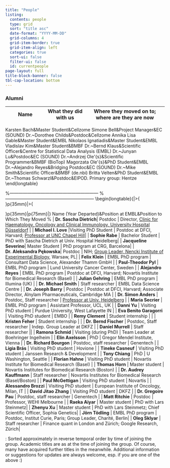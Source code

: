 ```yaml
---
title: "People"
listing:
  contents: people
  type: grid
  sort: "title asc"
  date-format: "YYYY-MM-DD"
  grid-columns: 4
  grid-item-border: true
  grid-item-align: left
  categories: true
  sort-ui: false
  filter-ui: false
  id: currentpeople
page-layout: full
title-block-banner: false
tbl-cap-location: bottom
---
```

<!-- https://quarto.org/docs/websites/website-listings -->

::: {#currentpeople}
:::

### Alumni

| Name      | What they did with us | Where they moved on to; where are they are now |
| --------- | --------- | ------------------ |
Karsten Bach&Master Student&Cellzome\tabularnewline\hline
Simone Bell&Project Manager&EC (SOUND)\tabularnewline\hline
Dr.~Dorothee Childs&Postdoc&Cellzome\tabularnewline\hline
Annika Lisa Gable&Master Student&EMBL\tabularnewline\hline
Nikolaos Ignatiadis&Master Student&EMBL\tabularnewline\hline
Vladislav Kim&Master Student&BMBF\tabularnewline\hline
Dr.~Bernd Klaus&Scientific Officer&Centre for Statistical Data Analysis (EMBL)\tabularnewline \hline
Dr.~Junyan Lu&Postdoc&EC (SOUND)\tabularnewline\hline
Dr.~Andrzej Ole\'{s}&Scientific Programmer&BMBF (BioTop)\tabularnewline\hline
Ma\l{}gorzata Ole\'{s}&PhD Student&EMBL\tabularnewline\hline
Dr.~Alejandro Reyes&Bridging Postdoc&EC (SOUND)\tabularnewline\hline
Dr.~Mike Smith&Scientific Officer&BMBF (de.nbi)\tabularnewline\hline
Britta Velten&PhD Student&EMBL\tabularnewline\hline
\multicolumn{3}{|l|}{\textbf{Shared:}}\tabularnewline\hline
Dr.~Thomas Schwarzl&Postdoc&EIPOD. Primary group: Hentze\tabularnewline \hline \hline
\end{longtable}

\vspace*{2ex}


%------------------------------------------------------------
\section{Former Group Members (since 2012)}
%------------------------------------------------------------
\vspace*{-5mm}
\begin{longtable}{|>{\raggedright}p{35mm}|>{\raggedright}p{35mm}|p{75mm}|}
\hline
Name (Year Departed)&Position at EMBL&Position to Which They Moved
\tabularnewline \hline \hline \endhead
%
| **Dr. Sascha Dietrich**| Postdoc | Director, [Clinic for Haematology, Oncology and Clinical Immunology, University Hospital Düsseldorf](https://www.uniklinik-duesseldorf.de/patienten-besucher/klinikeninstitutezentren/klinik-fuer-haematologie-onkologie-und-klinische-immunologie) |
| **Michael I. Love** |Visiting PhD Student | Postdoc at DFCI, Harvard; [Professor at UNC Chapel Hill](https://mikelove.github.io/)|
| **Sophie Rabe** | Bachelor Student | PhD with Sascha Dietrich at Univ. Hospital Heidelberg|
| **Jacqueline Severino**| Master Student | PhD program at CRG, Barcelona|
| **Dr. Aleksandra Pękowska**| Postdoc | NIH; [Group Leader, Nencki Institute of Experimental Biology](https://pekowskalab.nencki.edu.pl/), Warsaw, PL|
| **Felix Klein** | EMBL PhD program | Consultant Data Science, Alexander Thamm GmbH |
| **Paul-Theodor Pyl** | EMBL PhD program | Lund University Cancer Center, Sweden |
| **Alejandro Reyes** | EMBL PhD program | Postdoc at DFCI, Harvard; Novartis Institute for Biomedical Research (Basel) |
| **Julian Gehring** | EMBL PhD program | Illumina (UK) |
| **Dr. Michael Smith** |	Staff researcher | EMBL Data Science Centre |
| **Dr. Joseph Barry** | Postdoc | Postdoc at DFCI, Harvard; Associate Director, Alnylam Pharmaceuticals, Cambridge MA | 
| **Dr. Simon Anders** | Postdoc, Staff researcher | [Professor at Univ. Heidelberg](https://www.zmbh.uni-heidelberg.de/Anders/) |
| **Maria Secrier** | EMBL PhD program | Assistant Professor, UCL, UK |
| **Danni Yu** | Visiting PhD student | Purdue University, West Lafayette IN |
| **Eva Benito Garagorri** | Visiting PhD student | EMBO |
| **Remy Clement** | Student internship | |
| **Kristen Feher** | Student internship | |
| **Dr. Bernd Fischer** | Postdoc, Staff researcher | Indep. Group Leader at DKFZ |
| **Daniel Murrell** | Staff researcher ||
| **Ramona Schmid** | Visiting (during PhD) | Team Leader at Boehringer Ingelheim |
| **Elin Axelsson** | PhD | Gregor Mendel Institute, Vienna |
| **Dr. Richard Bourgon** | Postdoc, staff researcher | Genentech |
| **Lígia Brás** | Visiting PhD student | Hovione |
| **Tineke Casneuf** | Visiting PhD student	| Janssen Research & Development |
| **Tony Chiang** | PhD | U Washington, Seattle |
| **Florian Hahne** | Visiting PhD student | Novartis Institute for Biomedical Research (Basel) |
| **Thomas Horn** | Master student | Novartis Institutes for Biomedical Research (Boston) |
| **Dr. Audrey Kauffmann** | Staff researcher | Novartis Institutes for Biomedical Research (Basel/Boston) |
| **Paul McGettigan** |  Visiting PhD student | Novartis |
| **Alessandro Brozzi** |	Visiting PhD student |	European Institute of Oncology, Milan, IT |
| **David Jitao Zhang** | Visiting PhD student | DKFZ |
| **Dr. Gregoire Pau** | Postdoc, staff researcher | Genentech |
| **Matt Ritchie** | Postdoc | Professor, WEHI Melbourne |
| **Raeka Aiyar**	| Master student | PhD with Lars Steinmetz|
| **Zhenyu Xu** | Master student | PhD with Lars Steinmetz;  Chief Scientific Officer, Sophia Genetics|
| **Jörn Tödling** | EMBL PhD program | Postdoc, Institut Curie, Paris; Group Leader, Charité, Berlin|
| **Oleg Sklyar**	| Staff researcher | Finance quant in London and Zürich; Google Research, Zürich|

: Sorted approximately in reverse temporal order by time of joining the group. Academic titles are as at the time of joining the group. Of course, many have acquired further titles in the meanwhile. Additional information or suggestions for updates are always welcome, esp. if you are one of the above :) 

